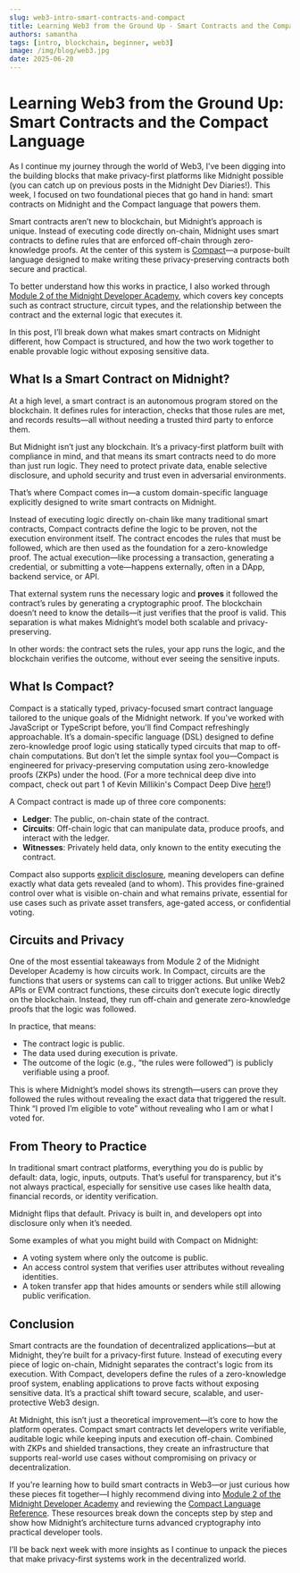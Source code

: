 ```yaml
---
slug: web3-intro-smart-contracts-and-compact
title: Learning Web3 from the Ground Up - Smart Contracts and the Compact Language
authors: samantha
tags: [intro, blockchain, beginner, web3]
image: /img/blog/web3.jpg
date: 2025-06-20
---
```

# Learning Web3 from the Ground Up: Smart Contracts and the Compact Language

As I continue my journey through the world of Web3, I’ve been digging into the building blocks that make privacy-first platforms like Midnight possible (you can catch up on previous posts in the Midnight Dev Diaries!). This week, I focused on two foundational pieces that go hand in hand: smart contracts on Midnight and the Compact language that powers them.

Smart contracts aren’t new to blockchain, but Midnight’s approach is unique. Instead of executing code directly on-chain, Midnight uses smart contracts to define rules that are enforced off-chain through zero-knowledge proofs. At the center of this system is [Compact](https://docs.midnight.network/develop/reference/compact/lang-ref)—a purpose-built language designed to make writing these privacy-preserving contracts both secure and practical.

To better understand how this works in practice, I also worked through [Module 2 of the Midnight Developer Academy](https://docs.midnight.network/academy/module-2), which covers key concepts such as contract structure, circuit types, and the relationship between the contract and the external logic that executes it.

In this post, I’ll break down what makes smart contracts on Midnight different, how Compact is structured, and how the two work together to enable provable logic without exposing sensitive data.

## What Is a Smart Contract on Midnight?

At a high level, a smart contract is an autonomous program stored on the blockchain. It defines rules for interaction, checks that those rules are met, and records results—all without needing a trusted third party to enforce them.

But Midnight isn’t just any blockchain. It’s a privacy-first platform built with compliance in mind, and that means its smart contracts need to do more than just run logic. They need to protect private data, enable selective disclosure, and uphold security and trust even in adversarial environments.

That’s where Compact comes in—a custom domain-specific language explicitly designed to write smart contracts on Midnight.

Instead of executing logic directly on-chain like many traditional smart contracts, Compact contracts define the logic to be proven, not the execution environment itself. The contract encodes the rules that must be followed, which are then used as the foundation for a zero-knowledge proof. The actual execution—like processing a transaction, generating a credential, or submitting a vote—happens externally, often in a DApp, backend service, or API.

That external system runs the necessary logic and **proves** it followed the contract’s rules by generating a cryptographic proof. The blockchain doesn’t need to know the details—it just verifies that the proof is valid. This separation is what makes Midnight’s model both scalable and privacy-preserving.

In other words: the contract sets the rules, your app runs the logic, and the blockchain verifies the outcome, without ever seeing the sensitive inputs.

## What Is Compact?

Compact is a statically typed, privacy-focused smart contract language tailored to the unique goals of the Midnight network. If you've worked with JavaScript or TypeScript before, you'll find Compact refreshingly approachable. It’s a domain-specific language (DSL) designed to define zero-knowledge proof logic using statically typed circuits that map to off-chain computations. But don’t let the simple syntax fool you—Compact is engineered for privacy-preserving computation using zero-knowledge proofs (ZKPs) under the hood. (For a more technical deep dive into compact, check out part 1 of Kevin Millikin's Compact Deep Dive [here](https://docs.midnight.network/blog/compact)\!)

A Compact contract is made up of three core components:

- **Ledger**: The public, on-chain state of the contract.  
- **Circuits**: Off-chain logic that can manipulate data, produce proofs, and interact with the ledger.  
- **Witnesses**: Privately held data, only known to the entity executing the contract.

Compact also supports [explicit disclosure](https://docs.midnight.network/develop/reference/compact/explicit_disclosure#conclusion), meaning developers can define exactly what data gets revealed (and to whom). This provides fine-grained control over what is visible on-chain and what remains private, essential for use cases such as private asset transfers, age-gated access, or confidential voting.

## Circuits and Privacy

One of the most essential takeaways from Module 2 of the Midnight Developer Academy is how circuits work. In Compact, circuits are the functions that users or systems can call to trigger actions. But unlike Web2 APIs or EVM contract functions, these circuits don’t execute logic directly on the blockchain. Instead, they run off-chain and generate zero-knowledge proofs that the logic was followed.

In practice, that means:

- The contract logic is public.  
- The data used during execution is private.  
- The outcome of the logic (e.g., “the rules were followed”) is publicly verifiable using a proof.

This is where Midnight’s model shows its strength—users can prove they followed the rules without revealing the exact data that triggered the result. Think “I proved I’m eligible to vote” without revealing who I am or what I voted for.

## From Theory to Practice

In traditional smart contract platforms, everything you do is public by default: data, logic, inputs, outputs. That’s useful for transparency, but it's not always practical, especially for sensitive use cases like health data, financial records, or identity verification.

Midnight flips that default. Privacy is built in, and developers opt into disclosure only when it’s needed.

Some examples of what you might build with Compact on Midnight:

- A voting system where only the outcome is public.  
- An access control system that verifies user attributes without revealing identities.  
- A token transfer app that hides amounts or senders while still allowing public verification.

## Conclusion

Smart contracts are the foundation of decentralized applications—but at Midnight, they’re built for a privacy-first future. Instead of executing every piece of logic on-chain, Midnight separates the contract's logic from its execution. With Compact, developers define the rules of a zero-knowledge proof system, enabling applications to prove facts without exposing sensitive data. It’s a practical shift toward secure, scalable, and user-protective Web3 design.

At Midnight, this isn’t just a theoretical improvement—it’s core to how the platform operates. Compact smart contracts let developers write verifiable, auditable logic while keeping inputs and execution off-chain. Combined with ZKPs and shielded transactions, they create an infrastructure that supports real-world use cases without compromising on privacy or decentralization.

If you're learning how to build smart contracts in Web3—or just curious how these pieces fit together—I highly recommend diving into [Module 2 of the Midnight Developer Academy](https://docs.midnight.network/academy/module-2) and reviewing the [Compact Language Reference](https://docs.midnight.network/develop/reference/compact/lang-ref). These resources break down the concepts step by step and show how Midnight’s architecture turns advanced cryptography into practical developer tools.

I’ll be back next week with more insights as I continue to unpack the pieces that make privacy-first systems work in the decentralized world.  

